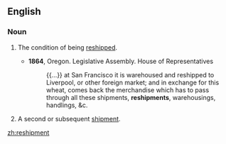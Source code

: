 ==English==

===Noun===
{{en-noun|~}}

# {{lb|en|uncountable}} The condition of being [[reship]]ped.
#* '''1864''', Oregon. Legislative Assembly. House of Representatives
#*: {{...}} at San Francisco it is warehoused and reshipped to Liverpool, or other foreign market; and in exchange for this wheat, comes back the merchandise which has to pass through all these shipments, '''reshipments''', warehousings, handlings, &c.
# {{lb|en|countable}} A second or subsequent [[shipment]].

[[zh:reshipment]]